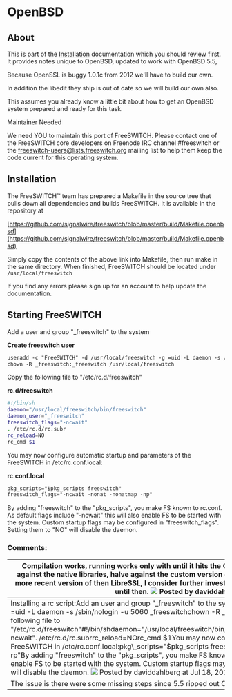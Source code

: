 
# OpenBSD 

 

## About

This is part of the [Installation](../index.mdx#about) documentation which you should review first. It provides notes unique to OpenBSD, updated to work with OpenBSD 5.5,

Because OpenSSL is buggy 1.0.1c from 2012 we'll have to build our own.

In addition the libedit they ship is out of date so we will build our own also.

This assumes you already know a little bit about how to get an OpenBSD system prepared and ready for this task. 

Maintainer Needed

We need YOU to maintain this port of FreeSWITCH. Please contact one of the FreeSWITCH core developers on Freenode IRC channel #freeswitch or the [freeswitch-users@lists.freeswitch.org](mailto:freeswitch-users@lists.freeswitch.org) mailing list to help them keep the code current for this operating system.

  
## Installation

The FreeSWITCH™ team has prepared a Makefile in the source tree that pulls down all dependencies and builds FreeSWITCH. It is available in the repository at

[https://github.com/signalwire/freeswitch/blob/master/build/Makefile.openbsd](https://github.com/signalwire/freeswitch/blob/master/build/Makefile.openbsd)

Simply copy the contents of the above link into Makefile, then run make in the same directory. When finished, FreeSWITCH should be located under `/usr/local/freeswitch`

If you find any errors please sign up for an account to help update the documentation.

## Starting FreeSWITCH

Add a user and group "\_freeswitch" to the system

**Create freeswitch user**

```xml
useradd -c "FreeSWITCH" -d /usr/local/freeswitch -g =uid -L daemon -s /sbin/nologin -u 5060 _freeswitch
chown -R _freeswitch:_freeswitch /usr/local/freeswitch
```

  
Copy the following file to "/etc/rc.d/freeswitch"

**rc.d/freeswitch**

```bash
#!/bin/sh
daemon="/usr/local/freeswitch/bin/freeswitch"
daemon_user="_freeswitch"
freeswitch_flags="-ncwait"
. /etc/rc.d/rc.subr
rc_reload=NO
rc_cmd $1
```

  
You may now configure automatic startup and parameters of the FreeSWITCH in /etc/rc.conf.local:

**rc.conf.local**

```xml
pkg_scripts="$pkg_scripts freeswitch"
freeswitch_flags="-ncwait -nonat -nonatmap -np"
```

By adding "freeswitch" to the "pkg\_scripts", you make FS known to rc.conf. As default flags include "-ncwait" this will also enable FS to be started with the system. Custom startup flags may be configured in "freeswitch\_flags". Setting them to "NO" will disable the daemon.

  
### Comments:

| Compilation works, running works only with until it hits the OpenSSL libraries ... seems, they are kind of half-linked against the native libraries, halve against the custom version of OpenSSL. But as 5.6 will be released in October with a more recent version of then LibreSSL, I consider further investigations not worthy and will run the FS with TLS disabled until then. ![](/images/icons/contenttypes/comment_16.png) Posted by daviddahlberg at Jul 18, 2014 05:43                                                                                                                                                                                                                                                                                                                                                                                                                                                                                                                                  |
| ----------------------------------------------------------------------------------------------------------------------------------------------------------------------------------------------------------------------------------------------------------------------------------------------------------------------------------------------------------------------------------------------------------------------------------------------------------------------------------------------------------------------------------------------------------------------------------------------------------------------------------------------------------------------------------------------------------------------------------------------------------------------------------------------------------------------------------------------------------------------------------------------------------------------------------------------------------------------------------------------------------------- |
| Installing a rc script:Add an user and group "\_freeswitch" to the systemuseradd -c "FreeSWITCH" -d /usr/local/freeswitch -g =uid -L daemon -s /sbin/nologin -u 5060 \_freeswitchchown -R \_freeswitch:\_freeswitch /usr/local/freeswitchCopy the following file to "/etc/rc.d/freeswitch"#!/bin/shdaemon="/usr/local/freeswitch/bin/freeswitch"daemon\_user="\_freeswitch"freeswitch\_flags="-ncwait". /etc/rc.d/rc.subrrc\_reload=NOrc\_cmd $1You may now configure automatic startup and parameters of the FreeSWITCH in /etc/rc.conf.local:pkg\_scripts="$pkg\_scripts freeswitch"freeswitch\_flags="-ncwait -nonat -nonatmap -rp"By adding "freeswitch" to the "pkg\_scripts", you make FS known to rc.conf. As default flags are "-ncwait" this will also enable FS to be started with the system. Custom startup flags may be configured in "freeswitch\_flags". Setting them to "NO" will disable the daemon. ![](/images/icons/contenttypes/comment_16.png) Posted by daviddahlberg at Jul 18, 2014 06:22 |
| The issue is there were some missing steps since 5.5 ripped out OpenSSL. ![](/images/icons/contenttypes/comment_16.png) Posted by brian at Jul 18, 2014 15:13                                                                                                                                                                                                                                                                                                                                                                                                                                                                                                                                                                                                                                                                                                                                                                                                                                                      |


